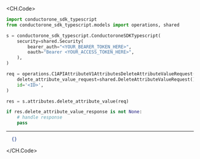 
<CH.Code>
```python DeleteAttributeValue.py
import conductorone_sdk_typescript
from conductorone_sdk_typescript.models import operations, shared

s = conductorone_sdk_typescript.ConductoroneSDKTypescript(
    security=shared.Security(
        bearer_auth="<YOUR_BEARER_TOKEN_HERE>",
        oauth="Bearer <YOUR_ACCESS_TOKEN_HERE>",
    ),
)

req = operations.C1APIAttributeV1AttributesDeleteAttributeValueRequest(
    delete_attribute_value_request=shared.DeleteAttributeValueRequest(),
    id='<ID>',
)

res = s.attributes.delete_attribute_value(req)

if res.delete_attribute_value_response is not None:
    # handle response
    pass
```
---

```json Example Response
  {}
```
</CH.Code>
